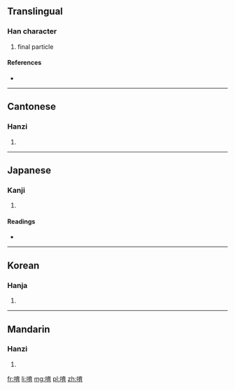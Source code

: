 {{also|唹}}
==Translingual==

===Han character===
{{Han char|rn=30|rad=口|as=08|sn=11|four=6002<sub>7</sub>|canj=口卜戈月 (RYIB)}}

# final particle

====References====
* {{Han ref|kx=0194.010|dkj=03772|dj=0414.080|hdz=10645.100|uh=5537|ud=21815|bh=ADF2|bd=44530}}

----

==Cantonese==

===Hanzi===
{{yue-hanzi|jyut=|y=yo1}}

# {{defn|lang=yue|sort=口08}}

----

==Japanese==

===Kanji===
{{ja-kanji|grade=|rs=口08}}

# {{defn|lang=ja|sort=口08}}

====Readings====
* {{ja-readings|on=[[よ]] (yo)|kun=[[わらう]] (warau)}}

----

==Korean==

===Hanja===
{{ko-hanja|hangeul=육|rv=yuk|mr=yuk}}

# {{defn|lang=ko|sort=口08}}

----

==Mandarin==

===Hanzi===
{{cmn-hanzi|pin=[[yō]] ([[yo1]])|wg=*<sup>1</sup>}}

# {{defn|lang=cmn|sort=口08}}

[[fr:唷]]
[[li:唷]]
[[mg:唷]]
[[pl:唷]]
[[zh:唷]]
